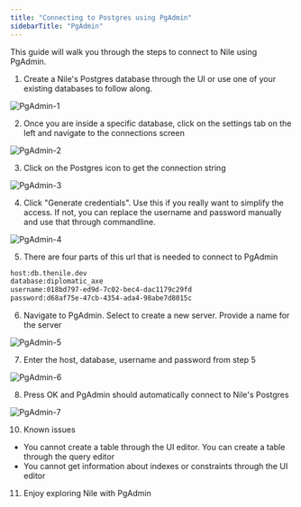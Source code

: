 ```yaml
---
title: "Connecting to Postgres using PgAdmin"
sidebarTitle: "PgAdmin"
---
```

This guide will walk you through the steps to connect to Nile using PgAdmin.

1. Create a Nile's Postgres database through the UI or use one of your existing databases to follow along.

![PgAdmin-1](/images/psql-1.png)

2. Once you are inside a specific database, click on the settings tab on the left and navigate to the connections screen

![PgAdmin-2](/images/psql-2.png)

3. Click on the Postgres icon to get the connection string

![PgAdmin-3](/images/psql-3.png)

4. Click "Generate credentials". Use this if you really want to simplify the access. If not, you can replace the username and password manually and use that through commandline.

![PgAdmin-4](/images/dbweaver-4.png)

5. There are four parts of this url that is needed to connect to PgAdmin

```bash
host:db.thenile.dev
database:diplomatic_axe
username:018bd797-ed9d-7c02-bec4-dac1179c29fd
password:d68af75e-47cb-4354-ada4-98abe7d8015c
```

6. Navigate to PgAdmin. Select to create a new server. Provide a name for the server

![PgAdmin-5](/images/pgadmin1.png)

7. Enter the host, database, username and password from step 5

![PgAdmin-6](/images/pgadmin2.png)

8. Press OK and PgAdmin should automatically connect to Nile's Postgres

![PgAdmin-7](/images/pgadmin3.png)

10. Known issues
- You cannot create a table through the UI editor. You can create a table through the query editor
- You cannot get information about indexes or constraints through the UI editor

11. Enjoy exploring Nile with PgAdmin
